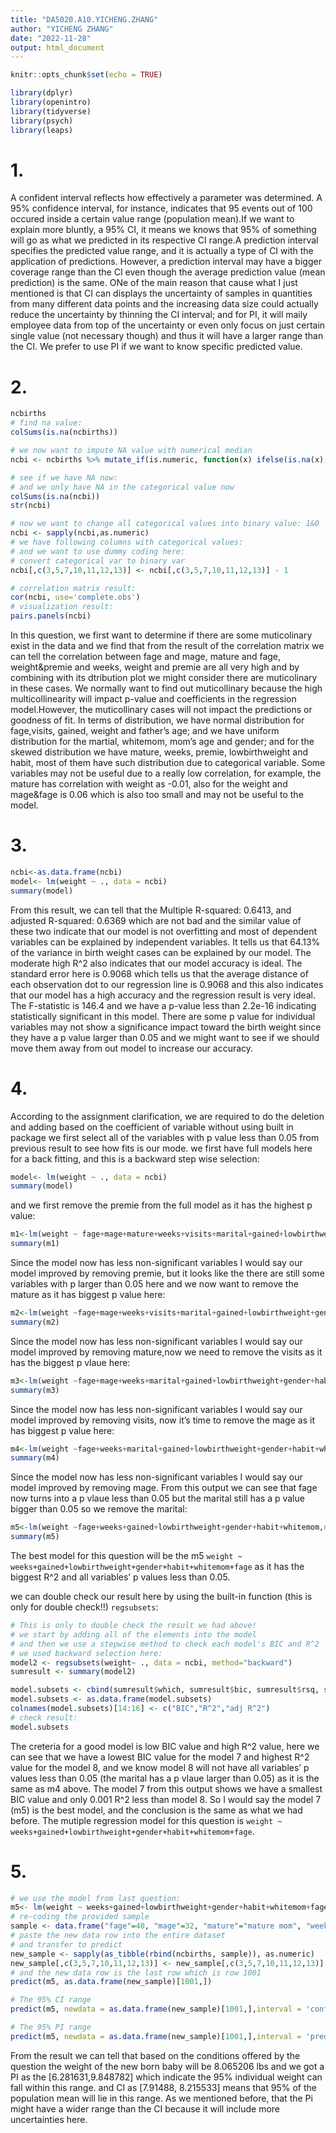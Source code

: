 ---
title: "DA5020.A10.YICHENG.ZHANG"
author: "YICHENG ZHANG"
date: "2022-11-28"
output: html_document
---

```{r setup, include=FALSE}
knitr::opts_chunk$set(echo = TRUE)
```

```{r,warning=FALSE,message=FALSE}
library(dplyr)
library(openintro)
library(tidyverse)
library(psych)
library(leaps)
```

# 1.

A confident interval reflects how effectively a parameter was determined. A 95% confidence interval, for instance, indicates that 95 events out of 100 occured inside a certain value range (population mean).If we want to explain more bluntly, a 95% CI, it means we knows that 95% of something will go as what we predicted in its respective CI range.A prediction interval specifies the predicted value range, and it is actually a type of CI with the application of predictions. However, a prediction interval may have a bigger coverage range than the CI even though the average prediction value (mean prediction) is the same. ONe of the main reason that cause what I just mentioned is that CI can displays the uncertainty of samples in quantities from many different data points and the increasing data size could actually reduce the uncertainty by thinning the CI interval; and for PI, it will maily employee data from top of the uncertainty or even only focus on just certain single value (not necessary though) and thus it will have a larger range than the CI. We prefer to use PI if we want to know specific predicted value.

# 2.

```{r}
ncbirths
# find na value:
colSums(is.na(ncbirths))
```
```{r}
# we now want to impute NA value with numerical median
ncbi <- ncbirths %>% mutate_if(is.numeric, function(x) ifelse(is.na(x), median(x, na.rm = T), x))

# see if we have NA now:
# and we only have NA in the categorical value now
colSums(is.na(ncbi))
str(ncbi)
```

```{r}
# now we want to change all categorical values into binary value: 1&0
ncbi <- sapply(ncbi,as.numeric)
# we have following columns with categorical values:
# and we want to use dummy coding here:
# convert categorical var to binary var
ncbi[,c(3,5,7,10,11,12,13)] <- ncbi[,c(3,5,7,10,11,12,13)] - 1
```
```{r}
# correlation matrix result:
cor(ncbi, use='complete.obs')
# visualization result:
pairs.panels(ncbi)
```

In this question, we first want to determine if there are some muticolinary exist in the data and we find that from the result of the correlation matrix we can tell the correlation between fage and mage, mature and fage, weight&premie and weeks, weight and premie are all very high and by combining with its dtribution plot we might consider there are muticolinary in these cases. We normally want to find out muticollinary because the high multicollinearity will impact p-value and coefficients in the regression model.However, the muticollinary cases will not impact the predictions or goodness of fit. In terms of distribution, we have normal distribution for fage,visits, gained, weight and father's age; and we have uniform distribution for the martial, whitemom, mom's age and gender; and for the skewed distribution we have mature, weeks, premie, lowbirthweight and habit, most of them have such distribution due to categorical variable. Some variables may not be useful due to a really low correlation, for example, the mature has correlation with weight as -0.01, also for the weight and mage&fage is 0.06 which is also too small and may not be useful to the model. 

# 3.

```{r}
ncbi<-as.data.frame(ncbi)
model<- lm(weight ~ ., data = ncbi)
summary(model)
```

From this result, we can tell that the Multiple R-squared: 0.6413, and adjusted R-squared:  0.6369 which are not bad and the similar value of these two indicate that our model is not overfitting and most of dependent variables can be explained by independent variables. It tells us that 64.13% of the variance in birth weight cases can be explained by our model. The moderate high R^2 also indicates that our model accuracy is ideal. The standard error here is 0.9068 which tells us that the average distance of each observation dot to our regression line is 0.9068 and this also indicates that our model has a high accuracy and the regression result is very ideal. The F-statistic is 146.4  and we have a p-value less than 2.2e-16 indicating statistically significant in this model. There are some p value for individual variables may not show a significance impact toward the birth weight since they have a p value larger than 0.05 and we might want to see if we should move them away from out model to increase our accuracy. 

# 4.
According to the assignment clarification, we are required to do the deletion and adding based on the coefficient of variable without using built in package we first select all of the variables with p value less than 0.05 from previous result to see how fits is our mode. we first have full models here for a back fitting, and this is a backward step wise selection:
```{r}
model<- lm(weight ~ ., data = ncbi)
summary(model)
```
and we first remove the premie from the full model as it has the highest p value:
```{r}
m1<-lm(weight ~ fage+mage+mature+weeks+visits+marital+gained+lowbirthweight+gender+habit+whitemom ,data=ncbi)
summary(m1)
```

Since the model now has less non-significant variables I would say our model improved by removing premie, but it looks like the there are still some variables with p larger than 0.05 here and we now want to remove the mature as it has biggest p value here:
```{r}
m2<-lm(weight ~fage+mage+weeks+visits+marital+gained+lowbirthweight+gender+habit+whitemom,data=ncbi)
summary(m2)
```

Since the model now has less non-significant variables I would say our model improved by removing mature,now we need to remove the visits as it has the biggest p vlaue here:
```{r}
m3<-lm(weight ~fage+mage+weeks+marital+gained+lowbirthweight+gender+habit+whitemom,data=ncbi)
summary(m3)
```

Since the model now has less non-significant variables I would say our model improved by removing visits, now it's time to remove the mage as it has biggest p value here:
```{r}
m4<-lm(weight ~fage+weeks+marital+gained+lowbirthweight+gender+habit+whitemom,data=ncbi)
summary(m4)
```
Since the model now has less non-significant variables I would say our model improved by removing mage. From this output we can see that fage now turns into a p vlaue less than 0.05 but the marital still has a p value bigger than 0.05 so we remove the marital:

```{r}
m5<-lm(weight ~fage+weeks+gained+lowbirthweight+gender+habit+whitemom,data=ncbi)
summary(m5)
```
The best model for this question will be the m5 ```weight ~ weeks+gained+lowbirthweight+gender+habit+whitemom+fage``` as it has the biggest R^2 and all variables' p values less than 0.05. 

we can double check our result here by using the built-in function (this is only for double check!!) ```regsubsets```:
```{r}
# This is only to double check the result we had above!
# we start by adding all of the elements into the model
# and then we use a stepwise method to check each model's BIC and R^2
# we used backward selection here:
model2 <- regsubsets(weight~ ., data = ncbi, method="backward")
sumresult <- summary(model2)

model.subsets <- cbind(sumresult$which, sumresult$bic, sumresult$rsq, sumresult$adjr2)
model.subsets <- as.data.frame(model.subsets) 
colnames(model.subsets)[14:16] <- c("BIC","R^2","adj R^2")
# check result:
model.subsets
```
The creteria for a good model is low BIC value and high R^2 value, here we can see that we have a lowest BIC value for the model 7 and highest R^2 value for the model 8, and we know model 8 will not have all variables' p values less than 0.05 (the marital has a p vlaue larger than 0.05) as it is the same as m4 above. The model 7 from this output shows we have a smallest BIC value and only 0.001 R^2 less than model 8. So I would say the model 7 (m5) is the best model, and the conclusion is the same as what we had before. The mutiple regression model for this question is ```weight ~ weeks+gained+lowbirthweight+gender+habit+whitemom+fage```.

# 5.
```{r}
# we use the model from last question:
m5<- lm(weight ~ weeks+gained+lowbirthweight+gender+habit+whitemom+fage, data = ncbi)
# re-coding the provided sample
sample <- data.frame("fage"=40, "mage"=32, "mature"="mature mom", "weeks"=42, "premie"="full term", "visits"=12, "marital"="married", "gained"=22, "weight"=NA, "lowbirthweight"="not low", "gender" = "female", "habit" = "nonsmoker", "whitemom"="white")
# paste the new data row into the entire dataset
# and transfer to predict
new_sample <- sapply(as_tibble(rbind(ncbirths, sample)), as.numeric)
new_sample[,c(3,5,7,10,11,12,13)] <- new_sample[,c(3,5,7,10,11,12,13)] - 1
# and the new data row is the last row which is row 1001
predict(m5, as.data.frame(new_sample)[1001,])
```

```{r}
# The 95% CI range
predict(m5, newdata = as.data.frame(new_sample)[1001,],interval = 'confidence')
```

```{r}
# The 95% PI range
predict(m5, newdata = as.data.frame(new_sample)[1001,],interval = 'prediction')
```

From the result we can tell that based on the conditions offered by the question the weight of the new born baby will be 8.065206 lbs and we got a PI as the [6.281631,9.848782] which indicate the 95% individual weight can fall within this range. and CI as [7.91488, 8.215533] means that 95% of the population mean will lie in this range. As we mentioned before, that the Pi might have a wider range than the CI because it will include more uncertainties here.